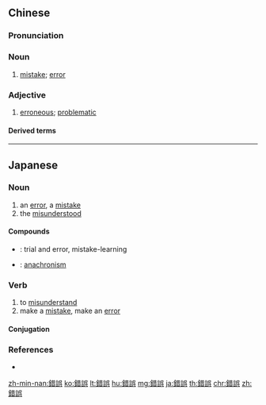{{also|错误}}
==Chinese==
{{zh-forms|s=错误}}

===Pronunciation===
{{zh-pron
|m=cuòwù,tl=y
|ma=y
|c=co3 ng6
|h=pfs=chho-ngu
|mn=chhò-ngō͘/chhò-gō͘
|cat=n,a
}}

===Noun===
{{zh-noun}}

# [[mistake]]; [[error]]
#: {{zh-x|改正 錯誤|to correct a '''mistake'''}}

===Adjective===
{{zh-adj}}

# [[erroneous]]; [[problematic]]

====Derived terms====
{{zh-der|犯錯誤|合理錯誤|嘗試錯誤學習}}

{{zh-cat|Beginning}}

----

==Japanese==
{{ja-kanjitab|さく|ご|yomi=on}}

===Noun===
{{ja-noun|さくご}}

# an [[error]], a [[mistake]]
# the [[misunderstood]]

====Compounds====
* {{ja-r|試行錯誤|しこう さくご}}: trial and error, mistake-learning
* {{ja-r|時代錯誤|じだい さくご}}: [[anachronism]]

===Verb===
{{ja-verb-suru|さくご}}

# to [[misunderstand]]
# make a [[mistake]], make an [[error]]

====Conjugation====
{{ja-suru|さくご}}

===References===
* {{R:Shogakukan}}

[[zh-min-nan:錯誤]]
[[ko:錯誤]]
[[lt:錯誤]]
[[hu:錯誤]]
[[mg:錯誤]]
[[ja:錯誤]]
[[th:錯誤]]
[[chr:錯誤]]
[[zh:錯誤]]